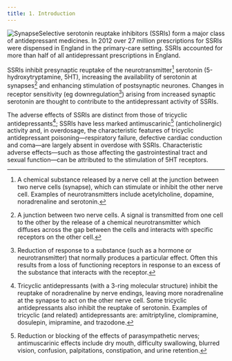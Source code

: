 ```yaml
---
title: 1. Introduction
---
```



![Synapse](../../assets/con131886.jpg)Selective serotonin reuptake inhibitors (SSRIs) form a major class of antidepressant medicines. In 2012 over 27 million prescriptions for SSRIs were dispensed in England in the primary-care setting. SSRIs accounted for more than half of all antidepressant prescriptions in England.

SSRIs inhibit presynaptic reuptake of the neurotransmitter[^1] serotonin (5-hydroxytryptamine, 5HT), increasing the availability of serotonin at synapses[^2] and enhancing stimulation of postsynaptic neurones. Changes in receptor sensitivity (eg downregulation[^3]) arising from increased synaptic serotonin are thought to contribute to the antidepressant activity of SSRIs.

The adverse effects of SSRIs are distinct from those of tricyclic antidepressants[^4]; SSRIs have less marked antimuscarinic[^5] (anticholinergic) activity and, in overdosage, the characteristic features of tricyclic antidepressant poisoning—respiratory failure, defective cardiac conduction and coma—are largely absent in overdose with SSRIs. Characteristic adverse effects—such as those affecting the gastrointestinal tract and sexual function—can be attributed to the stimulation of 5HT receptors.



[^1]: A chemical substance released by a nerve cell at the junction between two nerve cells (synapse), which can stimulate or inhibit the other nerve cell. Examples of neurotransmitters include acetylcholine, dopamine, noradrenaline and serotonin.


[^2]: A junction between two nerve cells. A signal is transmitted from one cell to the other by the release of a chemical neurotransmitter which diffuses across the gap between the cells and interacts with specific receptors on the other cell.


[^3]: Reduction of response to a substance (such as a hormone or neurotransmitter) that normally produces a particular effect. Often this results from a loss of functioning receptors in response to an excess of the substance that interacts with the receptor.


[^4]: Tricyclic antidepressants (with a 3-ring molecular structure) inhibit the reuptake of noradrenaline by nerve endings, leaving more noradrenaline at the synapse to act on the other nerve cell. Some tricyclic antidepressants also inhibit the reuptake of serotonin. Examples of tricyclic (and related) antidepressants are: amitriptyline, clomipramine, dosulepin, imipramine, and trazodone.


[^5]: Reduction or blocking of the effects of parasympathetic nerves; antimuscarinic effects include dry mouth, difficulty swallowing, blurred vision, confusion, palpitations, constipation, and urine retention.
